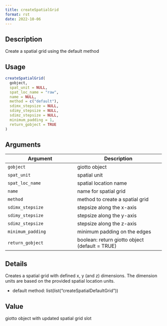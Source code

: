 ```yaml
--- 
title: createSpatialGrid 
format: rst 
date: 2022-10-06 
--- 
```


## Description

Create a spatial grid using the default method


## Usage

```r
createSpatialGrid(
  gobject,
  spat_unit = NULL,
  spat_loc_name = "raw",
  name = NULL,
  method = c("default"),
  sdimx_stepsize = NULL,
  sdimy_stepsize = NULL,
  sdimz_stepsize = NULL,
  minimum_padding = 1,
  return_gobject = TRUE
)
```


## Arguments

Argument      |Description
------------- |----------------
`gobject`     |     giotto object
`spat_unit`     |     spatial unit
`spat_loc_name`     |     spatial location name
`name`     |     name for spatial grid
`method`     |     method to create a spatial grid
`sdimx_stepsize`     |     stepsize along the x-axis
`sdimy_stepsize`     |     stepsize along the y-axis
`sdimz_stepsize`     |     stepsize along the z-axis
`minimum_padding`     |     minimum padding on the edges
`return_gobject`     |     boolean: return giotto object (default = TRUE)


## Details

Creates a spatial grid with defined x, y (and z) dimensions.
 The dimension units are based on the provided spatial location units.
   

*  default method:  list(list("createSpatialDefaultGrid"))


## Value

giotto object with updated spatial grid slot


